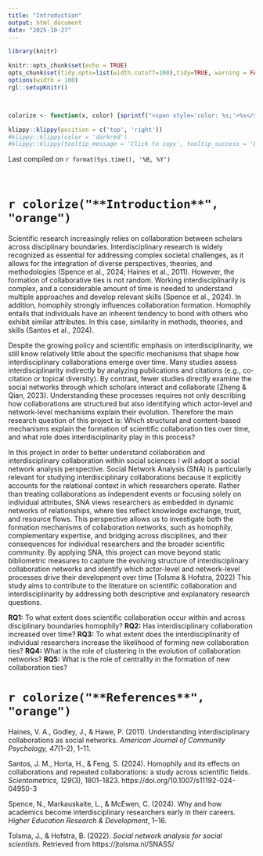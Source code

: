 ```yaml
---
title: "Introduction"
output: html_document
date: "2025-10-27"
---
```


```r
library(knitr)

knitr::opts_chunk$set(echo = TRUE)
opts_chunk$set(tidy.opts=list(width.cutoff=100),tidy=TRUE, warning = FALSE, message = FALSE,comment = "#>", cache=TRUE, class.source=c("test"), class.output=c("test2"))
options(width = 100)
rgl::setupKnitr()



colorize <- function(x, color) {sprintf("<span style='color: %s;'>%s</span>", color, x) }

```

```r
klippy::klippy(position = c('top', 'right'))
#klippy::klippy(color = 'darkred')
#klippy::klippy(tooltip_message = 'Click to copy', tooltip_success = 'Done')
```

Last compiled on `r format(Sys.time(), '%B, %Y')`

<br>


# `r colorize("**Introduction**", "orange")`


Scientific research increasingly relies on collaboration between scholars across disciplinary boundaries. Interdisciplinary research is widely recognized as essential for addressing complex societal challenges, as it allows for the integration of diverse perspectives, theories, and methodologies (Spence et al., 2024; Haines et al., 2011). However, the formation of collaborative ties is not random. Working interdisciplinarily is complex, and a considerable amount of time is needed to understand multiple approaches and develop relevant skills (Spence et al., 2024). In addition, homophily strongly influences collaboration formation. Homophily entails that individuals have an inherent tendency to bond with others who exhibit similar attributes. In this case, similarity in methods, theories, and skills (Santos et al., 2024).

Despite the growing policy and scientific emphasis on interdisciplinarity, we still know relatively little about the specific mechanisms that shape how interdisciplinary collaborations emerge over time. Many studies assess interdisciplinarity indirectly by analyzing publications and citations (e.g., co-citation or topical diversity). By contrast, fewer studies directly examine the social networks through which scholars interact and collaborate (Zheng & Qian, 2023). Understanding these processes requires not only describing how collaborations are structured but also identifying which actor-level and network-level mechanisms explain their evolution. Therefore the main research question of this project is: Which structural and content-based mechanisms explain the formation of scientific collaboration ties over time, and what role does interdisciplinarity play in this process?

In this project in order to better understand collaboration and interdisciplinary collaboration within social sciences I will adopt a social network analysis perspective. Social Network Analysis (SNA) is particularly relevant for studying interdisciplinary collaborations because it explicitly accounts for the relational context in which researchers operate. Rather than treating collaborations as independent events or focusing solely on individual attributes, SNA views researchers as embedded in dynamic networks of relationships, where ties reflect knowledge exchange, trust, and resource flows. This perspective allows us to investigate both the formation mechanisms of collaboration networks, such as homophily, complementary expertise, and bridging across disciplines, and their consequences for individual researchers and the broader scientific community. By applying SNA, this project can move beyond static bibliometric measures to capture the evolving structure of interdisciplinary collaboration networks and identify which actor-level and network-level processes drive their development over time (Tolsma & Hofstra, 2022)
This study aims to contribute to the literature on scientific collaboration and interdisciplinarity by addressing both descriptive and explanatory research questions.

**RQ1:** To what extent does scientific collaboration occur within and across disciplinary boundaries homophily?
**RQ2:** Has interdisciplinary collaboration increased over time?
**RQ3:** To what extent does the interdisciplinarity of individual researchers increase the likelihood of forming new collaboration ties?
**RQ4:** What is the role of clustering in the evolution of collaboration networks?
**RQ5:** What is the role of centrality in the formation of new collaboration ties?



# `r colorize("**References**", "orange")`

Haines, V. A., Godley, J., & Hawe, P. (2011). Understanding interdisciplinary collaborations as social networks. *American Journal of Community Psychology, 47*(1–2), 1–11.  

Santos, J. M., Horta, H., & Feng, S. (2024). Homophily and its effects on collaborations and repeated collaborations: a study across scientific fields. *Scientometrics, 129*(3), 1801–1823. https://doi.org/10.1007/s11192-024-04950-3  

Spence, N., Markauskaite, L., & McEwen, C. (2024). Why and how academics become interdisciplinary researchers early in their careers. *Higher Education Research & Development*, 1–16.  

Tolsma, J., & Hofstra, B. (2022). *Social network analysis for social scientists.* Retrieved from https://jtolsma.nl/SNASS/

